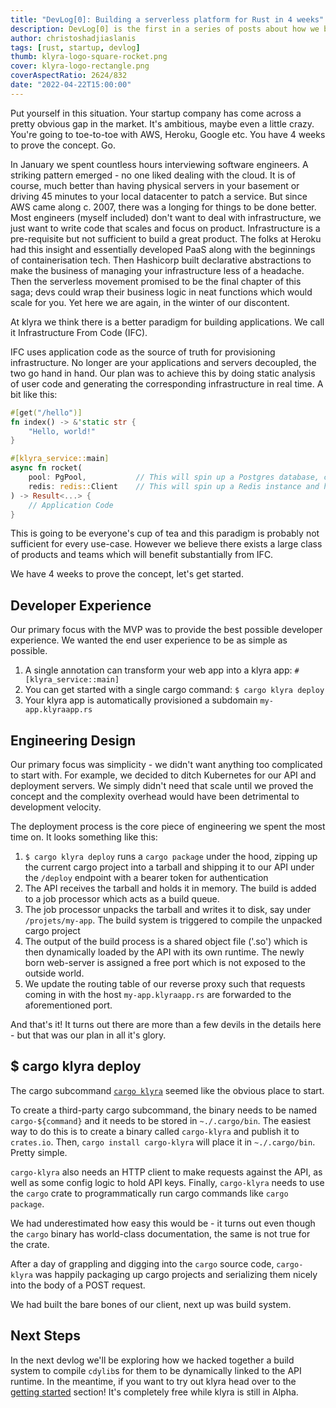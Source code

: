 ```yaml
---
title: "DevLog[0]: Building a serverless platform for Rust in 4 weeks"
description: DevLog[0] is the first in a series of posts about how we built the klyra MVP
author: christoshadjiaslanis
tags: [rust, startup, devlog]
thumb: klyra-logo-square-rocket.png
cover: klyra-logo-rectangle.png
coverAspectRatio: 2624/832
date: "2022-04-22T15:00:00"
---
```


Put yourself in this situation. Your startup company has come across a pretty obvious gap in the market. It's ambitious, maybe even a little crazy. You're going to toe-to-toe with AWS, Heroku, Google etc. You have 4 weeks to prove the concept. Go.

In January we spent countless hours interviewing software engineers. A striking pattern emerged - no one liked dealing with the cloud. It is of course, much better than having physical servers in your basement or driving 45 minutes to your local datacenter to patch a service. But since AWS came along c. 2007, there was a longing for things to be done better. Most engineers (myself included) don't want to deal with infrastructure, we just want to write code that scales and focus on product. Infrastructure is a pre-requisite but not sufficient to build a great product. The folks at Heroku had this insight and essentially developed PaaS along with the beginnings of containerisation tech. Then Hashicorp built declarative abstractions to make the business of managing your infrastructure less of a headache. Then the serverless movement promised to be the final chapter of this saga; devs could wrap their business logic in neat functions which would scale for you. Yet here we are again, in the winter of our discontent.

At klyra we think there is a better paradigm for building applications. We call it Infrastructure From Code (IFC).

IFC uses application code as the source of truth for provisioning infrastructure. No longer are your applications and servers decoupled, the two go hand in hand. Our plan was to achieve this by doing static analysis of user code and generating the corresponding infrastructure in real time. A bit like this:

```rust
#[get("/hello")]
fn index() -> &'static str {
    "Hello, world!"
}

#[klyra_service::main]
async fn rocket(
    pool: PgPool,           // This will spin up a Postgres database, create an account and hand you an authenticated connection pool
    redis: redis::Client    // This will spin up a Redis instance and hand you back a client
) -> Result<...> {
    // Application Code
}

```

This is going to be everyone's cup of tea and this paradigm is probably not sufficient for every use-case. However we believe there exists a large class of products and teams which will benefit substantially from IFC.

We have 4 weeks to prove the concept, let's get started.

## Developer Experience

Our primary focus with the MVP was to provide the best possible developer experience. We wanted the end user experience to be as simple as possible.
1. A single annotation can transform your web app into a klyra app: `#[klyra_service::main]`
2. You can get started with a single cargo command: `$ cargo klyra deploy`
3. Your klyra app is automatically provisioned a subdomain `my-app.klyraapp.rs`

## Engineering Design

Our primary focus was simplicity - we didn't want anything too complicated to start with. For example, we decided to ditch Kubernetes for our API and deployment servers. We simply didn't need that scale until we proved the concept and the complexity overhead would have been detrimental to development velocity.

The deployment process is the core piece of engineering we spent the most time on. It looks something like this:
1. `$ cargo klyra deploy` runs a `cargo package` under the hood, zipping up the current cargo project into a tarball and shipping it to our API under the `/deploy` endpoint with a bearer token for authentication
2. The API receives the tarball and holds it in memory. The build is added to a job processor which acts as a build queue.
3. The job processor unpacks the tarball and writes it to disk, say under `/projets/my-app`. The build system is triggered to compile the unpacked cargo project
4. The output of the build process is a shared object file ('.so') which is then dynamically loaded by the API with its own runtime. The newly born web-server is assigned a free port which is not exposed to the outside world.
5. We update the routing table of our reverse proxy such that requests coming in with the host `my-app.klyraapp.rs` are forwarded to the aforementioned port.

And that's it! It turns out there are more than a few devils in the details here - but that was our plan in all it's glory.

## $ cargo klyra deploy

The cargo subcommand [`cargo klyra`](https://github.com/getsynth/klyra/tree/main/cargo-klyra) seemed like the obvious place to start.

 To create a third-party cargo subcommand, the binary needs to be named `cargo-${command}` and it needs to be stored in `~./.cargo/bin`. The easiest way to do this is to create a binary called `cargo-klyra` and publish it to `crates.io`. Then,  `cargo install cargo-klyra` will place it in `~./.cargo/bin`. Pretty simple.

`cargo-klyra` also needs an HTTP client to make requests against the API, as well as some config logic to hold API keys. Finally, `cargo-klyra` needs to use the `cargo` crate to programmatically run cargo commands like `cargo package`.

We had underestimated how easy this would be - it turns out even though the `cargo` binary has world-class documentation, the same is not true for the crate.

After a day of grappling and digging into the `cargo` source code, `cargo-klyra` was happily packaging up cargo projects and serializing them nicely into the body of a POST request.

We had built the bare bones of our client, next up was build system.

## Next Steps

In the next devlog we'll be exploring how we hacked together a build system to compile `cdylib`s for them to be dynamically linked to the API runtime. In the meantime, if you want to try out klyra head over to the [getting started](https://docs.rs/klyra-service/0.2.6/klyra_service/) section! It's completely free while klyra is still in Alpha.

